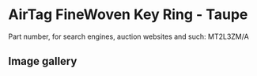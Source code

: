 
# AirTag FineWoven Key Ring - Taupe

Part number, for search engines, auction websites and such: MT2L3ZM/A

## Image gallery

<div style={{ width: "768px" }}>
  <GalleryComponent
    images={[
      {
        original: "/everysource/MT2L3.png",
        thumbnail: "/everypreview/MT2L3.png",
      },
      {
        original: "/everysource/MT2L3_AV1.png",
        thumbnail: "/everypreview/MT2L3_AV1.png",
      },
      {
        original: "/everysource/MT2L3_AV2.png",
        thumbnail: "/everypreview/MT2L3_AV2.png",
      }
    ]}
  />
</div>